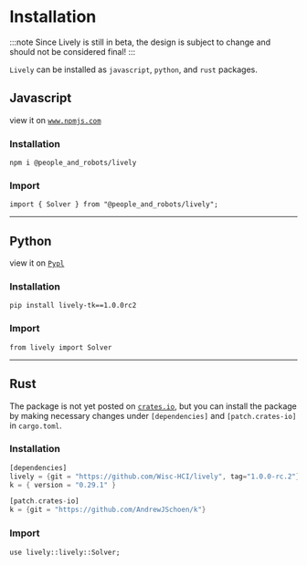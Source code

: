 # Installation


:::note 
Since Lively is still in beta, the design is subject to change and should not be considered final!
:::

`Lively` can be installed as `javascript`, `python`, and `rust` packages. 


## Javascript
view it on [`www.npmjs.com`](https://www.npmjs.com/package/@people_and_robots/lively) 
### Installation 
`npm i @people_and_robots/lively`
### Import
`import { Solver } from "@people_and_robots/lively";`



-------------
## Python
view it on [`Pypl`](https://pypi.org/project/lively-tk/1.0.0rc2/)
### Installation 
`pip install lively-tk==1.0.0rc2`
### Import
`from lively import Solver`



-------------
## Rust
The package is not yet posted on [`crates.io`](https://crates.io/), but you can install the package by making necessary changes under `[dependencies]` and `[patch.crates-io]` in `cargo.toml`.
### Installation

```rust title="cargo.toml"
[dependencies]
lively = {git = "https://github.com/Wisc-HCI/lively", tag="1.0.0-rc.2"}
k = { version = "0.29.1" }

[patch.crates-io]
k = {git = "https://github.com/AndrewJSchoen/k"}
```

### Import
`use lively::lively::Solver;`







